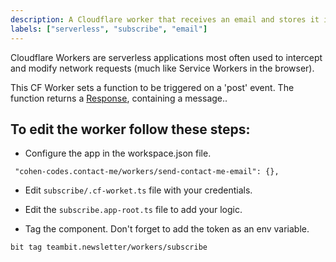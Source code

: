 ```yaml
---
description: A Cloudflare worker that receives an email and stores it in a database.
labels: ["serverless", "subscribe", "email"]
---
```


Cloudflare Workers are serverless applications most often used to intercept and modify network requests (much like Service Workers in the browser).

This CF Worker sets a function to be triggered on a 'post' event. The function returns a [Response](https://developers.cloudflare.com/workers/runtime-apis/response),
containing a message..

## To edit the worker follow these steps:

- Configure the app in the workspace.json file.

```
 "cohen-codes.contact-me/workers/send-contact-me-email": {},
```

- Edit `subscribe/.cf-worket.ts` file with your credentials.

- Edit the `subscribe.app-root.ts` file to add your logic.

- Tag the component. Don't forget to add the token as an env variable.

```
bit tag teambit.newsletter/workers/subscribe
```
